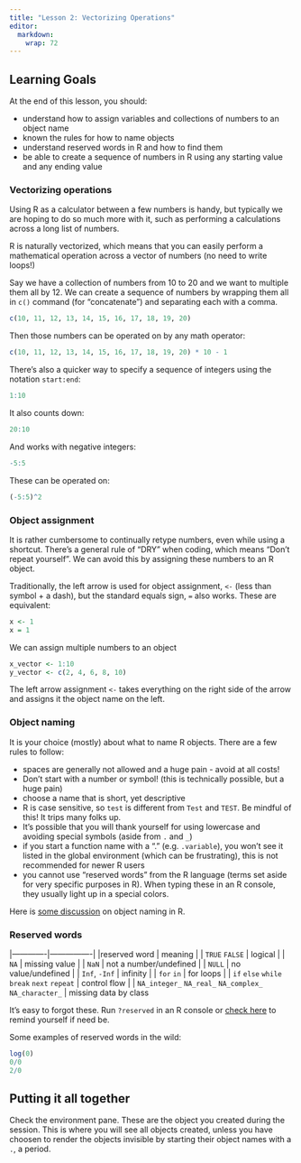 ```yaml
---
title: "Lesson 2: Vectorizing Operations"
editor: 
  markdown: 
    wrap: 72
---
```


::: {.callout-caution collapse="false"}
## Learning Goals

At the end of this lesson, you should:

-   understand how to assign variables and collections of numbers to an
    object name
-   known the rules for how to name objects
-   understand reserved words in R and how to find them
-   be able to create a sequence of numbers in R using any starting
    value and any ending value
:::

### Vectorizing operations

Using R as a calculator between a few numbers is handy, but typically we
are hoping to do so much more with it, such as performing a calculations
across a long list of numbers.

R is naturally vectorized, which means that you can easily perform a
mathematical operation across a vector of numbers (no need to write
loops!)

Say we have a collection of numbers from 10 to 20 and we want to
multiple them all by 12. We can create a sequence of numbers by wrapping
them all in `c()` command (for "concatenate") and separating each with a
comma.

```r
c(10, 11, 12, 13, 14, 15, 16, 17, 18, 19, 20)
```

Then those numbers can be operated on by any math operator:

```r
c(10, 11, 12, 13, 14, 15, 16, 17, 18, 19, 20) * 10 - 1
```

There's also a quicker way to specify a sequence of integers using the
notation `start:end`:

```r
1:10
```

It also counts down:

```r
20:10
```

And works with negative integers:

```r
-5:5
```

These can be operated on:

```r
(-5:5)^2
```

### Object assignment

It is rather cumbersome to continually retype numbers, even while using
a shortcut. There's a general rule of "DRY" when coding, which means
"Don't repeat yourself". We can avoid this by assigning these numbers to
an R object.

Traditionally, the left arrow is used for object assignment, `<-` (less
than symbol + a dash), but the standard equals sign, `=` also works.
These are equivalent:

```r
x <- 1
x = 1
```

We can assign multiple numbers to an object

```r
x_vector <- 1:10
y_vector <- c(2, 4, 6, 8, 10)
```

The left arrow assignment `<-` takes everything on the right side of the
arrow and assigns it the object name on the left.

### Object naming

It is your choice (mostly) about what to name R objects. There are a few
rules to follow:

-   spaces are generally not allowed and a huge pain - avoid at all
    costs!
-   Don't start with a number or symbol! (this is technically possible,
    but a huge pain)
-   choose a name that is short, yet descriptive
-   R is case sensitive, so `test` is different from `Test` and `TEST`.
    Be mindful of this! It trips many folks up.\
-   It's possible that you will thank yourself for using lowercase and
    avoiding special symbols (aside from `.` and `_`)
-   if you start a function name with a "." (e.g. `.variable`), you
    won't see it listed in the global environment (which can be
    frustrating), this is not recommended for newer R users
-   you cannot use "reserved words" from the R language (terms set aside
    for very specific purposes in R). When typing these in an R console,
    they usually light up in a special colors.

Here is [some discussion](https://intro2r.com/objects-in-r.html) on
object naming in R.

### Reserved words

\|-------------\|----------------\| \|reserved word \| meaning \| \|
`TRUE` `FALSE` \| logical \| \| `NA` \| missing value \| \| `NaN` \| not
a number/undefined \| \| `NULL` \| no value/undefined \| \| `Inf`,
`-Inf` \| infinity \| \| `for` `in` \| for loops \| \| `if` `else`
`while` `break` `next` `repeat` \| control flow \| \| `NA_integer_`
`NA_real_` `NA_complex_` `NA_character_` \| missing data by class

It's easy to forgot these. Run `?reserved` in an R console or [check
here](https://stat.ethz.ch/R-manual/R-devel/library/base/html/Reserved.html)
to remind yourself if need be.

Some examples of reserved words in the wild:

```r
log(0)
0/0
2/0
```

::: callout-tip
## Putting it all together

Check the environment pane. These are the object you created during the
session. This is where you will see all objects created, unless you have
choosen to render the objects invisible by starting their object names
with a `.`, a period.
:::
